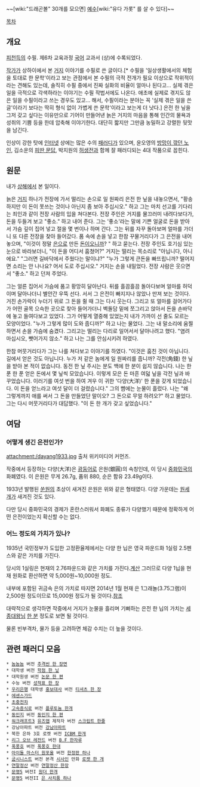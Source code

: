 ~~[wiki:"드래곤볼" 30개를 모으면] [[예수]][wiki:"유다 가롯" 를 살 수 있다]~~

[[목차]]

== 개요 ==
[[피천득]]의 수필. 제6차 교육과정 [[국어]] 교과서 (상)에 수록되었다.

[[작가]]가 상하이에서 본 [[거지]] 이야기를 수필로 쓴 글이다.[* 수필을 '일상생활에서의 체험을 토대로 한 문학'이라고 보는 관점에서 본 수필의 극적 전개가 필요 이상으로 작위적이라는 견해도 있는데, 솔직히 수필 중에서 진짜 실화의 비율이 얼마나 된다고... 실제 겪은 일을 극적으로 각색하라는 이야기는 수필 작법서에도 나온다. 애초에 실제로 겪지도 않은 일을 수필이라고 쓰는 경우도 있고... 해서, 수필이라는 분야는 꼭 '실제 겪은 일을 쓴 글'이라기 보다는 딱히 형식 없이 가볍게 쓴 문학'이라고 보는게 더 낫다.] 은전 한 닢을 그저 갖고 싶다는 이유만으로 기어이 만들어낸 늙은 거지의 마음을 통해 인간의 물욕과 성취의 기쁨 등을 한데 압축해 이야기한다. 대단히 짧지만 그만큼 농밀하고 강렬한 뒷맛을 남긴다.

인상이 강한 탓에 [[인터넷]] 상에는 많은 수의 [[패러디]]가 있으며, 윤오영의 [[방망이 깎던 노인]], 김소운의 [[피딴 문답]], 박지원의 [[허생전]]과 함께 잘 패러디되는 4대 작품으로 꼽힌다.

== 원문 ==
내가 [[상해]]에서 본 일이다.

늙은 [[거지]] 하나가 전장에 가서 떨리는 손으로 일 원짜리 은전 한 닢을 내놓으면서,
"황송하지만 이 돈이 못쓰는 것이나 아닌지 좀 보아 주십시오."
하고 그는 마치 선고를 기다리는 죄인과 같이 전장 사람의 입을 쳐다본다. 전장 주인은 거지를 물끄러미 내려다보다가, 돈을 두들겨 보고
"좋소."
하고 내어 준다. 그는 '좋소'라는 말에 기쁜 얼굴로 돈을 받아서 가슴 깊이 집어 넣고 절을 몇 번이나 하며 간다. 그는 뒤를 자꾸 돌아보며 얼마를 가더니 또 다른 전장을 찾아 들어갔다. 품 속에 손을 넣고 한참 꾸물거리다가 그 은전을 내어 놓으며,
"이것이 정말 [[은]]으로 만든 [[돈]]이오니까? " 하고 묻는다.
전장 주인도 호기심 있는 눈으로 바라보더니,
"이 돈을 어디서 훔쳤어?" 거지는 떨리는 목소리로
"아닙니다, 아니에요."
"그러면 길바닥에서 주웠다는 말이냐?"
"누가 그렇게 큰돈을 빠뜨립니까? 떨어지면 소리는 안 나나요? 어서 도로 주십시오."
거지는 손을 내밀었다. 전장 사람은 웃으면서
"좋소."
하고 던져 주었다.

그는 얼른 집어서 가슴에 품고 황망히 달아난다. 뒤를 흘끔흘끔 돌아다보며 얼마를 허덕이며 달아나더니 별안간 우뚝 선다. 서서 그 은전이 빠지지나 않았나 만져 보는 것이다. 거친 손가락이 누더기 위로 그 돈을 쥘 때 그는 다시 웃는다. 그리고 또 얼마를 걸어가다가 어떤 골목 으슥한 곳으로 찾아 들어가더니 벽돌담 밑에 쪼그리고 앉아서 돈을 손바닥에 놓고 들여다보고 있었다. 그가 어떻게 열중해 있었는지 내가 가까이 선 줄도 모르는 모양이었다.
"누가 그렇게 많이 도와 줍디까?"
하고 나는 물었다. 그는 내 말소리에 움찔하면서 손을 가슴에 숨겼다. 그리고는 떨리는 다리로 일어서서 달아나려고 했다.
"염려 마십시오, 뺏어가지 않소."
하고 나는 그를 안심시키려 하였다.

한참 머뭇거리다가 그는 나를 쳐다보고 이야기를 하였다.
"이것은 훔친 것이 아닙니다. 길에서 얻은 것도 아닙니다. 누가 저 같은 놈에게 일 원짜리를 줍니까? 각전(角錢) 한 닢을 받아 본 적이 없습니다. 동전 한 닢 주시는 분도 백에 한 분이 쉽지 않습니다. 나는 한 푼 한 푼 얻은 돈에서 몇 닢씩 모았습니다. 이렇게 모은 돈 마흔 여덟 닢을 각전 닢과 바꾸었습니다. 이러기를 여섯 번을 하여 겨우 이 귀한 '다양(大洋)' 한 푼을 갖게 되었습니다. 이 돈을 얻느라고 여섯 달이 더 걸렸습니다."
그의 뺨에는 눈물이 흘렀다. 나는
"왜 그렇게까지 애를 써서 그 돈을 만들었단 말이오? 그 돈으로 무얼 하려오?"
하고 물었다. 그는 다시 머뭇거리다가 대답했다.
"이 돈 한 개가 갖고 싶었습니다."

== 여담 ==
=== 어떻게 생긴 은전인가? ===
attachment:/dayang1933.jpg
출처 위키미디어 커먼즈.

작중에서 등장하는 다양(大洋)은 [[광둥어]]로 은원(銀圓)의 속칭인데, 이 당시 [[중화민국]]의 화폐였다. 이 은원은 무게 26.7g, 품위 880, 순은 함유 23.49g이다.

1933년 발행된 [[쑨원]]의 초상이 새겨진 은원은 위와 같은 형태였다. 다양 가운데는 [[원세개]]가 새겨진 것도 있다.

다만 당시 중화민국의 경제가 혼란스러워서 화폐도 종류가 다양했기 때문에 정확하게 어떤 은전이었는지 확신할 수는 없다.
=== 어느 정도의 가치가 있나? ===
1935년 국민정부가 도입한 고정환율제에서는 다양 한 닙은 영국 파운드화 1실링 2.5펜스와 같은 가치를 가진다.

당시의 1실링은 현재의 2.76파운드와 같은 가치를 가진다.[http://www.thisismoney.co.uk/money/bills/article-1633409/Historic-inflation-calculator-value-money-changed-1900.html 계산] 그러므로 다양 1닙을 현재 원화로 환산하면 약 5,000원~10,000원 정도.

내부에 포함된 귀금속 은의 가치로 따지면 2014년 1월 현재 은 1그래뇰(3.75그램)이 2,500원 정도이므로 15,000원 정도가 될 것이다.[http://www.goldsilvershop.co.kr/bbs/board.php?bo_table=silversise 참조]

대략적으로 생각하면 작중에서 거지가 눈물을 흘리며 기뻐하는 은전 한 닙의 가치는 [[세종대왕]]님 [[만원권 지폐|한 분]] 정도로 보면 될 것이다.

물론 빈부격차, 물가 등을 고려하면 체감 수치는 더 높을 것이다.
== 관련 패러디 모음 ==
 * [[놈놈놈]] 버전 [http://ladywitch.egloos.com/1791436 추격씬 한 장면]
 * 대학생 버전 [http://hsketch.egloos.com/659903 학점 한 닢]
 * 대학원생 버전 [http://www.cyworld.com/jyosui/4365090 논문 한 편]
 * 수능 버전 [http://blog.naver.com/lp1927?Redirect=Log&logNo=20034026703 성적표 한 장]
 * [[우리은행]] 대학생 [[홍보대사]] 버전 [http://wsp.wooribank.com/wsp/woorispace/tbox/free/wuwsp300_02i?menuCode=3310&oneGroup=10&onePage=10&page=1&orderKey=parentRegDate&searchKey=userNickName&searchString=%B9%CC%B1%F8&boardID=131223&categoryCode= 티셔츠 한 장]
 * [[에센스가드]]
 * [[초중전차]]
 * [[고속증식로]] 버전 [http://akane.egloos.com/4557596 플루토늄 한개]
 * [[동인지]] 버전 [http://novel.naver.com/challenge/detail.nhn?novelId=2173&volumeNo=2&genre=106 동인지 한 편]
 * [[워크래프트3]] [[유즈맵]] 제작자 버전 [http://cafe.naver.com/w3umf.cafe?iframe_url=/ArticleRead.nhn%3Farticleid=54660& 스크립트 한줄]
 * 강남아파트 버전 [http://pgr21.com/?b=10&n=115499 강남아파트]
 * 북한 은하 3호 로켓 버전 [http://www.sisainlive.com/news/articleView.html?idxno=12876 ICBM 한개] 
 * [[리그 오브 레전드]] 버전 [http://www.inven.co.kr/board/powerbbs.php?come_idx=2775&query=view&p=1&my=&category=&sort=PID&orderby=&where=&name=nicname&subject=&content=&keyword=%C0%A5%B5%B5%B3%AF%B5%E5&sterm=&iskin=&l=4811 B.F 한자루]
 * [[폭풍호]] 버전 [http://novel.naver.com/challenge/detail.nhn?novelId=43443&volumeNo=1&genre=105 폭풍호 한대]
 * [[아이돌 마스터 원포올]] 버전 [http://bbs2.ruliweb.daum.net/gaia/do/ruliweb/family/3532/read?articleId=1597877&bbsId=G006&itemId=548&pageIndex=1 한정판 하나]
 * [[굽시니스트]] 버전 본격 [[시사인]] 만화 [http://www.sisainlive.com/news/articleView.html?idxno=12876 로켓 한 개]
 * [[연말정산]] 버전 [http://radiostar.dothome.co.kr/?p=852 연말정산 한장]
 * [[문명5]] 버전I [http://cafe.naver.com/civilization4/177326 원더 한개]
 * [[문명5]] 버전II [http://cafe.naver.com/civilization4/177318 은 사치품 하나]
